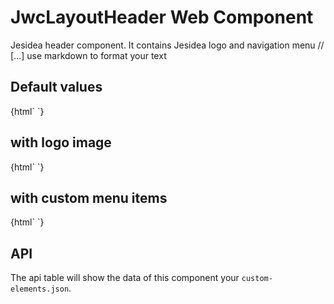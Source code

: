 
<Meta title="jwc-layout-header" />

# JwcLayoutHeader Web Component

Jesidea header component. 
It contains Jesidea logo and navigation menu
// [...] use markdown to format your text

## Default values
<Preview withToolbar>
    <Story name="simple" height="50px">
        {html` <jwc-layout-header></jwc-layout-header> `}
    </Story>
</Preview>

## with logo image
<Preview withToolbar>
    <Story name="with logo" height="50px">
        {html` <jwc-layout-header logo="https://via.placeholder.com/150"></jwc-layout-header> `}
    </Story>
</Preview>

## with custom menu items
<Preview withToolbar>
    <Story
        name="with custom menu items"
        height="50px"
        parameters={{viewport: {defaultViewPort:'iphone5'}}}>
        {html` <jwc-layout-header menu-items='[ { "label" : "mi pagina", "url":"http://kaka.com" } ]'></jwc-layout-header> `}
    </Story>
</Preview>

## API

The api table will show the data of this component your `custom-elements.json`.

<Props of="jwc-layout-header" />

